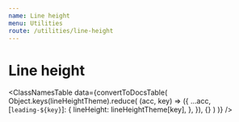 ```yaml
---
name: Line height
menu: Utilities
route: /utilities/line-height
---
```


# Line height


<ClassNamesTable
  data={convertToDocsTable(
    Object.keys(lineHeightTheme).reduce(
      (acc, key) => ({
        ...acc,
        [`leading-${key}`]: {
          lineHeight: lineHeightTheme[key],
        },
      }),
      {}
    )
  )}
/>

